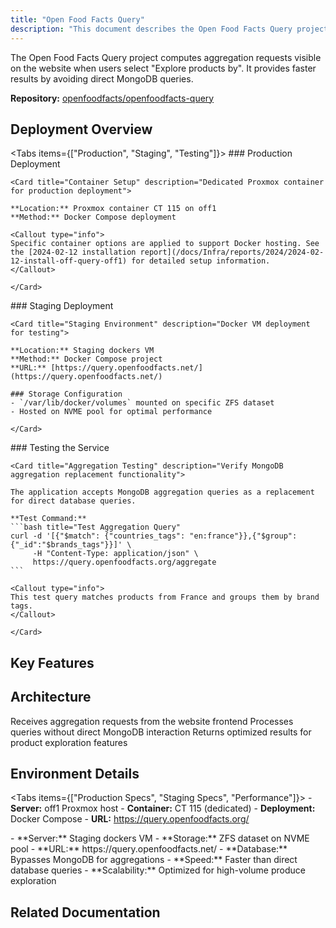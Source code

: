 ```yaml
---
title: "Open Food Facts Query"
description: "This document describes the Open Food Facts Query project, which computes aggregations for product exploration. It covers its production and staging deployments, testing methods, and how it enhances performance by avoiding direct MongoDB queries."
---
```



<Card title="Performance Optimization" description="MongoDB aggregation replacement for faster product exploration">

The Open Food Facts Query project computes aggregation requests visible on the website when users select "Explore products by". It provides faster results by avoiding direct MongoDB queries.

**Repository:** [openfoodfacts/openfoodfacts-query](https://github.com/openfoodfacts/openfoodfacts-query/)

</Card>

## Deployment Overview

<Tabs items={["Production", "Staging", "Testing"]}>
  <Tab value="Production">
    ### Production Deployment
    
    <Card title="Container Setup" description="Dedicated Proxmox container for production deployment">
    
    **Location:** Proxmox container CT 115 on off1
    **Method:** Docker Compose deployment
    
    <Callout type="info">
    Specific container options are applied to support Docker hosting. See the [2024-02-12 installation report](/docs/Infra/reports/2024/2024-02-12-install-off-query-off1) for detailed setup information.
    </Callout>
    
    </Card>
  </Tab>
  
  <Tab value="Staging">
    ### Staging Deployment
    
    <Card title="Staging Environment" description="Docker VM deployment for testing">
    
    **Location:** Staging dockers VM
    **Method:** Docker Compose project
    **URL:** [https://query.openfoodfacts.net/](https://query.openfoodfacts.net/)
    
    ### Storage Configuration
    - `/var/lib/docker/volumes` mounted on specific ZFS dataset
    - Hosted on NVME pool for optimal performance
    
    </Card>
  </Tab>
  
  <Tab value="Testing">
    ### Testing the Service
    
    <Card title="Aggregation Testing" description="Verify MongoDB aggregation replacement functionality">
    
    The application accepts MongoDB aggregation queries as a replacement for direct database queries.
    
    **Test Command:**
    ```bash title="Test Aggregation Query"
    curl -d '[{"$match": {"countries_tags": "en:france"}},{"$group":{"_id":"$brands_tags"}}]' \
         -H "Content-Type: application/json" \
         https://query.openfoodfacts.org/aggregate
    ```
    
    <Callout type="info">
    This test query matches products from France and groups them by brand tags.
    </Callout>
    
    </Card>
  </Tab>
</Tabs>

## Key Features

<Cards>
  <Card
    title="Aggregation Replacement"
    description="Replaces MongoDB aggregation queries for better performance"
  />
  <Card
    title="Product Exploration"
    description="Powers the 'Explore products by' website functionality"
  />
  <Card
    title="Performance Optimization"
    description="Provides faster query results than direct database access"
  />
  <Card
    title="API Compatibility"
    description="Accepts standard MongoDB aggregation syntax"
  />
</Cards>

## Architecture

<Card title="System Architecture" description="Understanding the query service deployment">

<Steps>
  <Step title="Query Reception">
    Receives aggregation requests from the website frontend
  </Step>

  <Step title="Processing">
    Processes queries without direct MongoDB interaction
  </Step>

  <Step title="Result Delivery">
    Returns optimized results for product exploration features
  </Step>
</Steps>

</Card>

## Environment Details

<Tabs items={["Production Specs", "Staging Specs", "Performance"]}>
  <Tab value="Production Specs">
    - **Server:** off1 Proxmox host
    - **Container:** CT 115 (dedicated) 
    - **Deployment:** Docker Compose 
    - **URL:** https://query.openfoodfacts.org/
  </Tab>

  <Tab value="Staging Specs">
    - **Server:** Staging dockers VM 
    - **Storage:** ZFS dataset on NVME pool 
    - **URL:** https://query.openfoodfacts.net/
  </Tab>

  <Tab value="Performance">
    - **Database:** Bypasses MongoDB for aggregations 
    - **Speed:** Faster than direct database queries 
    - **Scalability:** Optimized for high-volume produce exploration
  </Tab>
</Tabs>

## Related Documentation

<Cards>
  <Card
    title="Installation Report"
    description="Detailed setup documentation for production deployment"
    href="/docs/Infra/reports/2024/2024-02-12-install-off-query-off1"
  />
  <Card
    title="GitHub Repository"
    description="Source code and development documentation"
    href="https://github.com/openfoodfacts/openfoodfacts-query/"
  />
</Cards>
